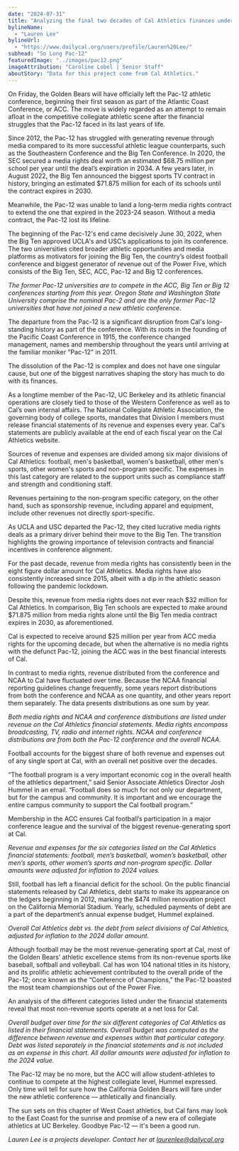 ```yaml
---
date: "2024-07-31"
title: "Analyzing the final two decades of Cal Athletics finances under Pac-12"
bylineName:
  - "Lauren Lee"
bylineUrl:
  - "https://www.dailycal.org/users/profile/Lauren%20Lee/"
subhead: "So Long Pac-12"
featuredImage: "../images/pac12.png"
imageAttribution: "Caroline Lobel | Senior Staff"
aboutStory: "Data for this project come from Cal Athletics."
---
```


On Friday, the Golden Bears will have officially left the Pac-12 athletic conference, beginning their first season as part of the Atlantic Coast Conference, or ACC. The move is widely regarded as an attempt to remain afloat in the competitive collegiate athletic scene after the financial struggles that the Pac-12 faced in its last years of life.

Since 2012, the Pac-12 has struggled with generating revenue through media compared to its more successful athletic league counterparts, such as the Southeastern Conference and the Big Ten Conference. In 2020, the SEC secured a media rights deal worth an estimated $68.75 million per school per year until the deal’s expiration in 2034. A few years later, in August 2022, the Big Ten announced the biggest sports TV contract in history, bringing an estimated $71.875 million for each of its schools until the contract expires in 2030.

Meanwhile, the Pac-12 was unable to land a long-term media rights contract to extend the one that expired in the 2023-24 season. Without a media contract, the Pac-12 lost its lifeline.

The beginning of the Pac-12's end came decisively June 30, 2022, when the Big Ten approved UCLA's and USC’s applications to join its conference. The two universities cited broader athletic opportunities and media platforms as motivators for joining the Big Ten, the country’s oldest football conference and biggest generator of revenue out of the Power Five, which consists of the Big Ten, SEC, ACC, Pac-12 and Big 12 conferences.

_The former Pac-12 universities are to compete in the ACC, Big Ten or Big 12 conferences starting from this year. Oregon State and Washington State University comprise the nominal Pac-2 and are the only former Pac-12 universities that have not joined a new athletic conference._

The departure from the Pac-12 is a significant disruption from Cal's long-standing history as part of the conference. With its roots in the founding of the Pacific Coast Conference in 1915, the conference changed management, names and membership throughout the years until arriving at the familiar moniker "Pac-12" in 2011.

The dissolution of the Pac-12 is complex and does not have one singular cause, but one of the biggest narratives shaping the story has much to do with its finances.

As a longtime member of the Pac-12, UC Berkeley and its athletic financial operations are closely tied to those of the Western Conference as well as to Cal’s own internal affairs. The National Collegiate Athletic Association, the governing body of college sports, mandates that Division I members must release financial statements of its revenue and expenses every year. Cal's statements are publicly available at the end of each fiscal year on the Cal Athletics website.

Sources of revenue and expenses are divided among six major divisions of Cal Athletics: football, men's basketball, women's basketball, other men's sports, other women's sports and non-program specific. The expenses in this last category are related to the support units such as compliance staff and strength and conditioning staff.

Revenues pertaining to the non-program specific category, on the other hand, such as sponsorship revenue, including apparel and equipment, include other revenues not directly sport-specific.

As UCLA and USC departed the Pac-12, they cited lucrative media rights deals as a primary driver behind their move to the Big Ten. The transition highlights the growing importance of television contracts and financial incentives in conference alignment.

For the past decade, revenue from media rights has consistently been in the eight figure dollar amount for Cal Athletics. Media rights have also consistently increased since 2015, albeit with a dip in the athletic season following the pandemic lockdown.

Despite this, revenue from media rights does not ever reach $32 million for Cal Athletics. In comparison, Big Ten schools are expected to make around $71.875 million from media rights alone until the Big Ten media contract expires in 2030, as aforementioned.

Cal is expected to receive around $25 million per year from ACC media rights for the upcoming decade, but when the alternative is no media rights with the defunct Pac-12, joining the ACC was in the best financial interests of Cal.

In contrast to media rights, revenue distributed from the conference and NCAA to Cal have fluctuated over time. Because the NCAA financial reporting guidelines change frequently, some years report distributions from both the conference and NCAA as one quantity, and other years report them separately. The data presents distributions as one sum by year.

_Both media rights and NCAA and conference distributions are listed under revenue on the Cal Athletics financial statements. Media rights encompass broadcasting, TV, radio and internet rights. NCAA and conference distributions are from both the Pac-12 conference and the overall NCAA._

Football accounts for the biggest share of both revenue and expenses out of any single sport at Cal, with an overall net positive over the decades.

“The football program is a very important economic cog in the overall health of the athletics department,” said Senior Associate Athletics Director Josh Hummel in an email. “Football does so much for not only our department, but for the campus and community. It is important and we encourage the entire campus community to support the Cal football program.”

Membership in the ACC ensures Cal football’s participation in a major conference league and the survival of the biggest revenue-generating sport at Cal.

_Revenue and expenses for the six categories listed on the Cal Athletics financial statements: football, men’s basketball, women’s basketball, other men’s sports, other women’s sports and non-program specific. Dollar amounts were adjusted for inflation to 2024 values._

Still, football has left a financial deficit for the school. On the public financial statements released by Cal Athletics, debt starts to make its appearance on the ledgers beginning in 2012, marking the $474 million renovation project on the California Memorial Stadium. Yearly, scheduled payments of debt are a part of the department’s annual expense budget, Hummel explained.

_Overall Cal Athletics debt vs. the debt from select divisions of Cal Athletics, adjusted for inflation to the 2024 dollar amount._

Although football may be the most revenue-generating sport at Cal, most of the Golden Bears’ athletic excellence stems from its non-revenue sports like baseball, softball and volleyball. Cal has won 104 national titles in its history, and its prolific athletic achievement contributed to the overall pride of the Pac-12; once known as the “Conference of Champions,” the Pac-12 boasted the most team championships out of the Power Five.

An analysis of the different categories listed under the financial statements reveal that most non-revenue sports operate at a net loss for Cal.

_Overall budget over time for the six different categories of Cal Athletics as listed in their financial statements. Overall budget was computed as the difference between revenue and expenses within that particular category. Debt was listed separately in the financial statements and is not included as an expense in this chart. All dollar amounts were adjusted for inflation to the 2024 value._

The Pac-12 may be no more, but the ACC will allow student-athletes to continue to compete at the highest collegiate level, Hummel expressed. Only time will tell for sure how the California Golden Bears will fare under the new athletic conference — athletically and financially.

The sun sets on this chapter of West Coast athletics, but Cal fans may look to the East Coast for the sunrise and promise of a new era of collegiate athletics at UC Berkeley. Goodbye Pac-12 — it's been a good run.

_Lauren Lee is a projects developer. Contact her at [laurenlee@dailycal.org](mailto:laurenlee@dailycal.org)_
